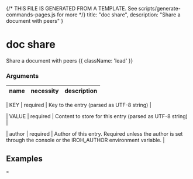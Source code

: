 {/* THIS FILE IS GENERATED FROM A TEMPLATE. See scripts/generate-commands-pages.js for more */}
    title: "doc share",
    description: "Share a document with peers"
}

# doc share

Share a document with peers {{ className: 'lead' }}


### Arguments

| name | necessity | description |
| ---- | --------- | ----------- |

| KEY  | required | Key to the entry (parsed as UTF-8 string) |

| VALUE  | required | Content to store for this entry (parsed as UTF-8 string) |

| author  | required | Author of this entry. Required unless the author is set through the console or the IROH_AUTHOR environment variable. |



## Examples

<CodeGroup title="SET">


```text {{ title: 'console' }}
> 
```






</CodeGroup>
